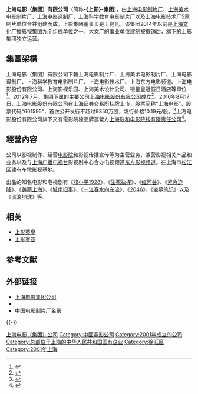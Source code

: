 {{Infobox company
| name  = 上海电影（集团）有限公司
| logo  = 
| caption       = 
| image =  201609 Headquater of Shanghai Film (Group) Corporation.jpg        
| image_size =280px
| image_caption =上影集团位于[[漕溪北路|漕溪北路]]的总部
| type  = [[集团|集团]]
| local_code_name = CN
| local_code = 913100006929773995
| foundation    = 1949年 ([[上海电影制片厂|上海电影制片厂]])<br>2001 上影集团
| location      = {{CHN}}[[上海市|上海市]][[徐汇区|徐汇区]][[漕溪北路|漕溪北路]]595号
| traded_as     = {{sse|601595}}
| key_people    = [[王健儿|王健儿]]（[[董事长|董事长]]）
| num_employees = 
| industry      = [[电影业|电影业]]
| products      = [[电影|电影]]<br>[[电视节目|电视节目]]
| revenue       = 
| homepage      = {{URL|http://www.sfs-cn.com}}
}}
'''上海电影（集团）有限公司'''（简称'''-{上影}-集团'''），由[[上海电影制片厂|上海电影制片厂]]、[[上海美术电影制片厂|上海美术电影制片厂]]、[[上海电影译制厂|上海电影译制厂]]、[[上海科学教育电影制片厂|上海科学教育电影制片厂]]以及[[上海电影技术厂|上海电影技术厂]]5家制片单位合并组建而成。上影集团董事长是王健儿。该集团2014年以前是[[上海文化广播影视集团|上海文化广播影视集团]]九个组成单位之一。大文广的事业单位建制被撤销后，旗下的上影集团独立运营。

==集團架構==
上海电影（集团）有限公司下轄上海电影制片厂、上海美术电影制片厂、上海电影译制厂、上海科学教育电影制片厂、上海电影技术厂、上海东方电影频道、上海电影股份有限公司、上海影视乐园、上海美术设计公司、银星皇冠假日酒店等單位<ref>{{cite news |title=上海电影(集团)有限公司 |url=http://www.sfs-cn.com/node3/node1835/node1836/u1a3370.html |accessdate=2021-02-01 |archive-date=2022-05-17 |archive-url=https://web.archive.org/web/20220517054639/http://www.sfs-cn.com/node3/node1835/node1836/u1a3370.html }}</ref>。2012年7月，集团下属的主要公司[[上海电影股份有限公司|上海电影股份有限公司]]成立<ref>{{cite news |title=您当前所在位置：首页 > 关于我们 > 大事记 |url=http://www.sh-sfc.com/about.php?cid=35 |accessdate=2021-02-01 |archive-date=2021-06-14 |archive-url=https://web.archive.org/web/20210614085156/http://sh-sfc.com/about.php?cid=35 }}</ref>。2016年8月17日，上海电影股份有限公司在[[上海证券交易所|上海证券交易所]]挂牌上市，股票简称“上海电影”，股票代码“601595”，首次公开发行不超过9350万股，发行价格10.19元/股。<ref >{{cite web |url=http://news.mtime.com/2016/08/17/1558724.html |language= |title=上影股份今日上市大涨44% |publisher=Mtime时光网 |date=2016-08-17 |accessdate= |archive-date=2020-11-03 |archive-url=https://web.archive.org/web/20201103140026/http://news.mtime.com/2016/08/17/1558724.html |dead-url=no }}</ref>上海电影股份有限公司旗下又有電影院線品牌運營方[[上海联和电影院线有限责任公司|上海联和电影院线有限责任公司]]<ref>{{cite news |title=电影院线 |url=http://www.sh-sfc.com/businessabout.php?cid=25 |accessdate=2021-02-01 |archive-date=2021-06-14 |archive-url=https://web.archive.org/web/20210614082747/http://sh-sfc.com/businessabout.php?cid=25 }}</ref>。

== 經營內容 ==

公司以影视制作、经营[[电影院|电影院]]和影视传播宣传等为主营业务，兼营影视相关产品和业务以及与[[上海广播电视台|上海广播电视台]]影视剧中心合办电视频道[[东方影视频道|东方影视频道]]。在上海市[[松江区|松江区]]建有[[车墩影视基地|车墩影视基地]]。

出品的知名电影和电视剧有《[[邓小平1928|邓小平1928]]》、《[[生死抉择|生死抉择]]》、《[[红河谷|红河谷]]》、《[[紧急迫降_(1999年电影)|紧急迫降]]》、《[[美丽上海|美丽上海]]》、《[[城南旧事|城南旧事]]》、《[[一江春水向东流|一江春水向东流]]》、《[[2046|2046]]》、《[[盗墓笔记|盗墓笔记]]》以及《[[流浪地球_(电影)|流浪地球]]》等。

== 相关 ==
*[[上海上影英皇文化發展有限公司|上影英皇]]
*[[上影寰亚文化发展(上海)有限公司|上影寰亚]]
== 参考文献 ==
{{Reflist}}

== 外部链接 ==
* [http://www.sfs-cn.com 上海电影集团公司]{{Wayback|url=http://www.sfs-cn.com/ |date=20200525051911 }}
* {{weibo|sfgsycm6}}
* [http://www.chinanews.com.cn/zxys/zhipianchanglu.htm 中国电影制片厂名录]{{Wayback|url=http://www.chinanews.com.cn/zxys/zhipianchanglu.htm |date=20080328025801 }}

{{-}}
{{中国唱片及影视公司}}

[[Category:上海电影（集团）公司|]]
[[Category:中國電影公司|Category:中國電影公司]]
[[Category:2001年成立的公司|Category:2001年成立的公司]]
[[Category:总部位于上海的中华人民共和国国有企业|Category:总部位于上海的中华人民共和国国有企业]]
[[Category:徐汇区|Category:徐汇区]]
[[Category:2001年上海|Category:2001年上海]]